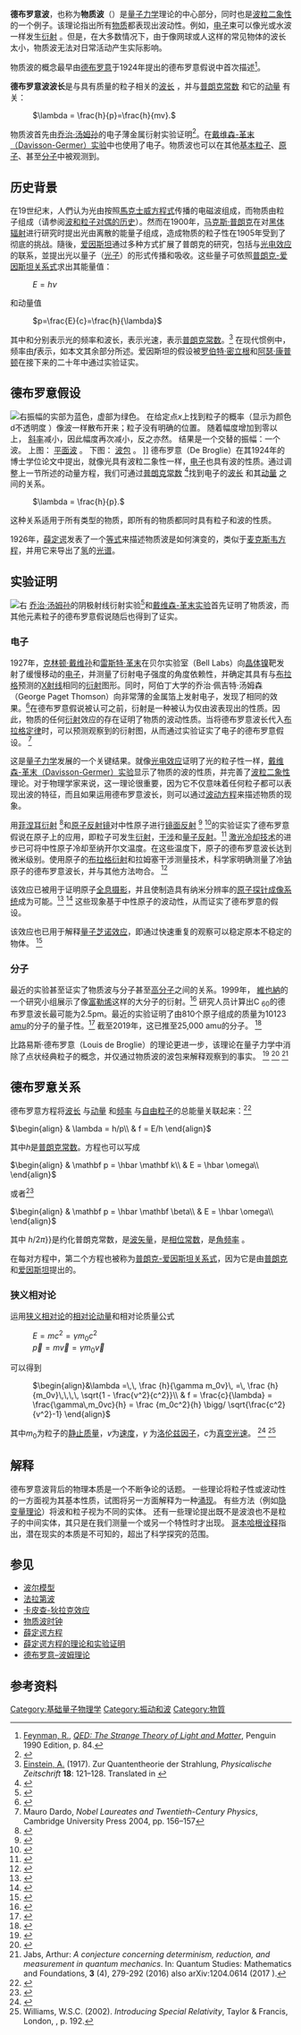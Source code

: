 '''德布罗意波'''，也称为'''物质波'''（{{lang-en|Matter waves}}）是[[量子力学|量子力学]]理论的中心部分，同时也是[[波粒二象性|波粒二象性]]的一个例子。该理论指出所有[[物质|物质]]都表现出波动性。例如，[[电子|电子]]束可以像光或水波一样发生[[衍射|衍射]] 。但是，在大多数情况下，由于像网球或人这样的常见物体的波长太小，物质波无法对日常活动产生实际影响。 

物质波的概念最早由[[路易·德布罗意|德布罗意]]于1924年提出的德布罗意假说中首次描述<ref>[[Richard_Feynman|Feynman, R.]], ''[[QED:_The_Strange_Theory_of_Light_and_Matter|QED: The Strange Theory of Light and Matter]]'', Penguin 1990 Edition, p. 84.</ref>。

'''德布罗意波波长'''是与具有质量的粒子相关的[[波长|波长]] {{Math|''λ''}} ，并与[[普朗克常数|普朗克常数]] {{Math|''h''}}和它的[[动量|动量]] {{Math|''p''}}有关： 

: <math> \lambda = \frac{h}{p}=\frac{h}{mv}.</math>

物质波首先由[[乔治·汤姆孙|乔治·汤姆孙]]的电子薄金属衍射实验证明<ref name="GPTdiff">{{Cite journal|title=Diffraction of Cathode Rays by a Thin Film|last=Thomson, G. P.|journal=Nature|issue=3007|doi=10.1038/119890a0|year=1927|volume=119|pages=890|bibcode=1927Natur.119Q.890T}}</ref>。在[[戴維森－革末實驗|戴维森-革末（Davisson-Germer）实验]]中也使用了电子。物质波也可以在其他[[基本粒子|基本粒子]]、[[原子|原子]]、甚至[[分子|分子]]中被观测到。

== 历史背景 ==
在19世纪末，人們认为光由按照[[馬克士威方程組|馬克士威方程式]]传播的电磁波组成，而物质由粒子组成（请参阅[[波粒二象性|波和粒子对偶的历史]]）。然而在1900年，[[马克斯·普朗克|马克斯·普朗克]]在对[[黑体辐射|黑体辐射]]进行研究时提出光由离散的能量子组成，造成物质的粒子性在1905年受到了彻底的挑战。隨後，[[阿尔伯特·爱因斯坦|爱因斯坦]]通过多种方式扩展了普朗克的研究，包括与[[光电效应|光电效应]]的联系，並提出光以量子（[[光子|光子]]）的形式传播和吸收。这些量子可依照[[普朗克-愛因斯坦關係式|普朗克-爱因斯坦关系式]]求出其能量值：

: <math>E=h\nu</math>

和动量值

: <math>p=\frac{E}{c}=\frac{h}{\lambda}</math>

其中{{Math|''ν''}}和{{Math|''λ''}}分别表示光的频率和波长，{{Math|''c''}}表示光速，{{Math|''h''}}表示[[普朗克常数|普朗克常数]]。<ref>[[阿尔伯特·爱因斯坦|Einstein, A.]] (1917). Zur Quantentheorie der Strahlung, ''Physicalische Zeitschrift'' '''18''': 121–128. Translated in {{Cite book|last=ter Haar|first=D.|authorlink=Dirk ter Haar|date=1967|pages=[https://archive.org/details/oldquantumtheory00haar/page/167 167–183]|title=The Old Quantum Theory|url=https://archive.org/details/oldquantumtheory00haar|publisher=[[Pergamon_Press|Pergamon Press]]|lccn=66029628|ref=harv}}</ref> 在现代惯例中，频率由''f''表示，如本文其余部分所述。爱因斯坦的假设被[[罗伯特·密立根|罗伯特·密立根]]和[[阿瑟·康普顿|阿瑟·康普顿]]在接下来的二十年中通过实验证实。

== 德布罗意假设 ==
[[File:Propagation_of_a_de_broglie_wave.svg|右]]振幅的实部为蓝色，虚部为绿色。 在给定点''x''上找到粒子的概率（显示为颜色d不透明度 ）像波一样散布开来；粒子没有明确的位置。 随着幅度增加到零以上， [[斜率|斜率]]减小，因此幅度再次减小，反之亦然。 结果是一个交替的振幅：一个波。 上图： [[平面波|平面波]] 。 下图： [[波包|波包]] 。 ]]
德布罗意（De Broglie）在其1924年的博士学位论文中提出，就像光具有波粒二象性一样，[[电子|电子]]也具有波的性质。通过调整上一节所述的动量方程，我们可通过[[普朗克常数|普朗克常数]] {{Math|''h''}} <ref>{{Cite book|title=Introducing Quantum Theory|url=https://archive.org/details/introducingquant0000mcev|last=McEvoy, J. P.|last2=Zarate, Oscar|publisher=Totem Books|year=2004|isbn=978-1-84046-577-8|pages=[https://archive.org/details/introducingquant0000mcev/page/110 110]–114}}</ref>找到电子的[[波长|波长]] {{Math|''λ''}}和其[[动量|动量]] {{Math|''p''}}之间的关系。 

: <math> \lambda = \frac{h}{p}.</math>

这种关系适用于所有类型的物质，即所有的物质都同时具有粒子和波的性质。

{{Quote|text=当我在1923-1924年构思波动力学的第一个基本概念时，我的目标是形成一个像1905年爱因斯坦提出的光量子理论一样但包含所有粒子的波粒二象性理论。|author=德布罗意<ref>{{cite journal |first=Louis |last=de Broglie |title=The reinterpretation of wave mechanics |url=https://archive.org/details/sim_foundations-of-physics_1970-1971_1_1/page/5 |journal=Foundations of Physics |volume=1 |pages=5–15 |number=1 |year=1970|doi=10.1007/BF00708650 |bibcode=1970FoPh....1....5D }}</ref>|title=|source=}}

1926年，[[埃尔温·薛定谔|薛定谔]]发表了一个[[薛定谔方程|等式]]来描述物质波是如何演变的，类似于[[馬克士威方程組|麦克斯韦方程]]，并用它来导出了[[氢|氢]]的[[光谱|光谱]]。 

== 实验证明 ==
[[File:Wave-particle_duality.gif|右]]
[[乔治·汤姆孙|乔治·汤姆孙]]的阴极射线衍射实验<ref name="GPTdiff">{{Cite journal|title=Diffraction of Cathode Rays by a Thin Film|last=Thomson, G. P.|journal=Nature|issue=3007|doi=10.1038/119890a0|year=1927|volume=119|pages=890|bibcode=1927Natur.119Q.890T}}</ref>和[[戴維森－革末實驗|戴维森-革末实验]]首先证明了物质波，而其他元素粒子的德布罗意假说随后也得到了证实。{{fact|此外，在中性原子甚至分子中也观察到了物质波。}}

=== 电子 ===
1927年，[[克林顿·戴维孙|克林顿·戴维孙]]和[[雷斯特·革末|雷斯特·革末]]在贝尔实验室（Bell Labs）向[[晶体|晶体]][[镍|镍]]靶发射了缓慢移动的[[电子|电子]]，并测量了衍射电子强度的角度依赖性，并确定其具有与[[威廉·劳伦斯·布拉格|布拉格]]预测的[[X射线|X射线]]相同的[[衍射|衍射]]图形。同时，阿伯丁大学的乔治·佩吉特·汤姆森（George Paget Thomson）向非常薄的金属箔上发射电子，发现了相同的效果。<ref name="GPTdiff">{{Cite journal|title=Diffraction of Cathode Rays by a Thin Film|last=Thomson, G. P.|journal=Nature|issue=3007|doi=10.1038/119890a0|year=1927|volume=119|pages=890|bibcode=1927Natur.119Q.890T}}</ref>在德布罗意假说被认可之前，衍射是一种被认为仅由波表现出的性质。因此，物质的任何[[衍射|衍射]]效应的存在证明了物质的波动性质。当将德布罗意波长代入[[布拉格定律|布拉格定律]]时，可以预测观察到的衍射图，从而通过实验证实了电子的德布罗意假设。 <ref>Mauro Dardo, ''Nobel Laureates and Twentieth-Century Physics'', Cambridge University Press 2004, pp. 156–157</ref> 

这是[[量子力学|量子力学]]发展的一个关键结果。就像[[光电效应|光电效应]]证明了光的粒子性一样，[[戴維森－革末實驗|戴维森-革末（Davisson-Germer）实验]]显示了物质的波的性质，并完善了[[波粒二象性|波粒二象性]]理论。对于物理学家来说，这一理论很重要，因为它不仅意味着任何粒子都可以表现出波的特征，而且如果运用德布罗意波长，则可以通过[[波动方程|波动方程]]来描述物质的现象。 

用[[菲涅耳衍射|菲涅耳衍射]] <ref name="doak">
{{Cite journal|title=Towards Realization of an Atomic de Broglie Microscope: Helium Atom Focusing Using Fresnel Zone Plates|last=R.B.Doak|last2=R.E.Grisenti|date=1999|journal=[[Physical_Review_Letters|Physical Review Letters]]|issue=21|doi=10.1103/PhysRevLett.83.4229|volume=83|pages=4229–4232|bibcode=1999PhRvL..83.4229D|last3=S.Rehbein|last4=G.Schmahl|last5=J.P.Toennies|last6=Ch. Wöll}}</ref>和[[原子反射鏡|原子反射镜]]对中性原子进行[[鏡面反射|镜面反射]] <ref name="sh">{{Cite journal|title=Specular Reflection of Very Slow Metastable Neon Atoms from a Solid Surface|url=https://semanticscholar.org/paper/498ecb4198b9702a34b92631e1754b1521564263|last=F. Shimizu|date=2000|journal=[[Physical_Review_Letters|Physical Review Letters]]|issue=6|doi=10.1103/PhysRevLett.86.987|volume=86|pages=987–990|bibcode=2001PhRvL..86..987S|pmid=11177991|access-date=2020-07-15|archive-date=2021-03-06|archive-url=https://web.archive.org/web/20210306213514/https://www.semanticscholar.org/paper/Specular-reflection-of-very-slow-metastable-neon-a-Shimizu/498ecb4198b9702a34b92631e1754b1521564263|dead-url=no}}</ref> <ref name="zeno">
{{Cite journal|title=Reflection of Waves from a Ridged Surface and the Zeno Effect|last=D. Kouznetsov|last2=H. Oberst|date=2005|journal=[[Optical_Review|Optical Review]]|issue=5|doi=10.1007/s10043-005-0363-9|volume=12|pages=1605–1623|bibcode=2005OptRv..12..363K}}</ref>的实验证实了德布罗意假说在原子上的应用，即粒子可发生[[衍射|衍射]]，[[干涉_(物理学)|干涉]]和[[量子反射|量子反射]]。<ref name="Fri">
{{Cite journal|title=quantum reflection by Casimir–van der Waals potential tails|last=H.Friedrich|last2=G.Jacoby|date=2002|journal=[[Physical_Review_A|Physical Review A]]|issue=3|doi=10.1103/PhysRevA.65.032902|volume=65|pages=032902|bibcode=2002PhRvA..65c2902F|last3=C.G.Meister}}</ref> [[雷射冷卻|激光冷却技术]]的进步已可将中性原子冷却至纳开尔文温度。在这些温度下，原子的德布罗意波长达到微米级别。使用原子的[[布拉格定律|布拉格衍射]]和拉姆塞干涉测量技术，科学家明确测量了冷[[钠|钠]]原子的德布罗意波长，并与其他方法吻合。 <ref name="Cla">
{{Cite journal|title=Observation of a 2D Bose Gas: From thermal to quasi-condensate to superfluid|last=Pierre Cladé|last2=Changhyun Ryu|date=2008|journal=Physical Review Letters|issue=17|doi=10.1103/PhysRevLett.102.170401|volume=102|pages=170401|arxiv=0805.3519|bibcode=2009PhRvL.102q0401C|pmid=19518764|last3=Anand Ramanathan|last4=Kristian Helmerson|last5=William D. Phillips}}</ref> 

该效应已被用于证明原子[[全息摄影|全息摄影]]，并且使制造具有纳米分辨率的[[原子德布羅意顯微鏡|原子探针成像系统]]成为可能。<ref name="holo">{{Cite journal|title=Reflection-Type Hologram for Atoms|last=Shimizu|last2=J.Fujita|date=2002|journal=[[Physical_Review_Letters|Physical Review Letters]]|issue=12|doi=10.1103/PhysRevLett.88.123201|volume=88|pages=123201|bibcode=2002PhRvL..88l3201S|pmid=11909457}}</ref> <ref name="nanoscope">{{Cite journal|title=Ridged atomic mirrors and atomic nanoscope|last=D. Kouznetsov|last2=H. Oberst|date=2006|journal=[[Journal_of_Physics_B|Journal of Physics B]]|issue=7|doi=10.1088/0953-4075/39/7/005|volume=39|pages=1605–1623|bibcode=10.1.1.172.7872|last3=K. Shimizu|last4=A. Neumann|last5=Y. Kuznetsova|last6=J.-F. Bisson|last7=K. Ueda|last8=S. R. J. Brueck}}</ref> 这些现象基于中性原子的波动性，从而证实了德布罗意的假设。 

该效应也已用于解释[[量子芝诺效应|量子芝诺效应]]，即通过快速重复的观察可以稳定原本不稳定的物体。 <ref name="zeno">
{{Cite journal|title=Reflection of Waves from a Ridged Surface and the Zeno Effect|last=D. Kouznetsov|last2=H. Oberst|date=2005|journal=[[Optical_Review|Optical Review]]|issue=5|doi=10.1007/s10043-005-0363-9|volume=12|pages=1605–1623|bibcode=2005OptRv..12..363K}}</ref> 

=== 分子 ===
最近的实验甚至证实了物质波与分子甚至[[高分子|高分子]]之间的关系。1999年， [[維也納|維也納]]的一个研究小组展示了像[[富勒烯|富勒烯]]这样的大分子的衍射。<ref name="Arndt 680–682">{{Cite journal|title=Wave-particle duality of C60|last=Arndt|first=M.|last2=O. Nairz|date=14 October 1999|journal=Nature|issue=6754|doi=10.1038/44348|volume=401|pages=680–682|bibcode=1999Natur.401..680A|pmid=18494170|last3=J. Voss-Andreae|authorlink3=Julian Voss-Andreae|last4=C. Keller|last5=G. van der Zouw|last6=A. Zeilinger|first6=Anton Zeilinger}}</ref> 研究人员计算出C <sub>60</sub>的德布罗意波长最可能为2.5pm。最近的实验证明了由810个原子组成的质量为10123 [[原子质量单位|amu]]的分子的量子性。<ref>{{Cite journal|title=Matter–wave interference of particles selected from a molecular library with masses exceeding 10 000 amu|last=Eibenberger|first=Sandra|last2=Gerlich|first2=Stefan|date=14 August 2013|journal=Physical Chemistry Chemical Physics|issue=35|doi=10.1039/c3cp51500a|volume=15|pages=14696–700|language=en|arxiv=1310.8343|bibcode=2013PCCP...1514696E|issn=1463-9084|pmid=23900710|last3=Arndt|first3=Markus|last4=Mayor|first4=Marcel|last5=Tüxen|first5=Jens}}</ref> 截至2019年，这已推至25,000 amu的分子。 <ref>{{Cite web|title=2000 atoms in two places at once: A new record in quantum superposition|url=https://phys.org/news/2019-09-atoms-quantum-superposition.html|accessdate=2019-09-25|work=phys.org|language=en-us|archive-date=2020-12-12|archive-url=https://web.archive.org/web/20201212023111/https://phys.org/news/2019-09-atoms-quantum-superposition.html|dead-url=no}}</ref> 

比路易斯·德布罗意（Louis de Broglie）的理论更进一步，该理论在量子力学中消除了点状经典粒子的概念，并仅通过物质波的波包来解释观察到的事实。  <ref>{{Cite journal|title=De broglie wave and its dual wave|last=Horodecki|first=R.|journal=Phys. Lett. A|issue=3|doi=10.1016/0375-9601(81)90571-5|year=1981|volume=87|pages=95–97|bibcode=1981PhLA...87...95H}}</ref> <ref>{{Cite journal|title=Superluminal singular dual wave|last=Horodecki|first=R.|journal=Lettere al Nuovo Cimento|issue=15|doi=10.1007/BF02817964|year=1983|volume=38|pages=509–511}}</ref> <ref>Jabs, Arthur: ''A conjecture concerning determinism, reduction, and measurement in quantum mechanics''. In: Quantum Studies: Mathematics and Foundations, '''3''' (4), 279-292 (2016) also arXiv:1204.0614 (2017 
).</ref> 

== 德布罗意关系 ==
德布罗意方程将[[波长|波长]] {{Math|''λ''}}与[[动量|动量]] {{Math|''p''}} 和[[頻率|频率]] {{Math|''f''}}与[[自由粒子|自由粒子]]的总能量{{Math|''E''}}关联起来：<ref name="Resnick 1985">{{Cite book|title=Quantum Physics of Atoms, Molecules, Solids, Nuclei and Particles|edition=2nd|first=R.|last=Resnick|first2=R.|last2=Eisberg|publisher=John Wiley & Sons|date=1985|location=New York|isbn=978-0-471-87373-0|url=https://archive.org/details/quantumphysicsof00eisb}}</ref> 

<math>\begin{align}
& \lambda = h/p\\
& f = E/h
\end{align}</math>

其中''h''是[[普朗克常数|普朗克常数]]。方程也可以写成 

<math>\begin{align}
& \mathbf p = \hbar \mathbf k\\
& E = \hbar \omega\\
\end{align}</math>

或者<ref>{{Cite journal|title=Generalized momentum equation of quantum mechanics|last=Z.Y.Wang|date=2016|journal=[[Optical_and_Quantum_Electronics|Optical and Quantum Electronics]]|issue=2|doi=10.1007/s11082-015-0261-8|volume=48}}</ref> 

<math>\begin{align}
& \mathbf p = \hbar \mathbf \beta\\
& E = \hbar \omega\\
\end{align}</math>

其中{{Math|''ħ'' {{=}} ''h''/2''π''}}是约化普朗克常数，{{Math|'''k'''}}是[[波矢|波矢量]]，{{Math|''β''}}是[[傳播常數|相位常数]]，{{Math|''ω''}}是[[角频率|角频率]] 。 

在每对方程中，第二个方程也被称为[[普朗克-愛因斯坦關係式|普朗克-爱因斯坦关系式]]，因为它是由[[马克斯·普朗克|普朗克]]和[[阿尔伯特·爱因斯坦|爱因斯坦]]提出的。 

=== 狭义相对论 ===
运用[[狭义相对论|狭义相对论]]的[[动量|相对论动量]]和相对论质量公式 

: <math>E = m c^2 = \gamma m_0 c^2</math>
: <math>\vec{p} = m\vec{v} = \gamma m_0 \vec{v} </math>

可以得到 

: <math>\begin{align}&\lambda =\,\, \frac {h}{\gamma m_0v}\, =\, \frac {h}{m_0v}\,\,\,\, \sqrt{1 - \frac{v^2}{c^2}}\\
& f = \frac{c}{\lambda} = \frac{\gamma\,m_0vc}{h} = \frac {m_0c^2}{h} \bigg/ \sqrt{\frac{c^2}{v^2}-1}
\end{align}</math>

其中<math>m_0</math>为粒子的[[不变质量|静止质量]]，<math>v</math>为[[速度|速度]]，<math>\gamma</math> 为[[勞侖茲因子|洛伦兹因子]]，<math>c</math>为[[真空光速|真空光速]]。 <ref>{{Cite book|title=Stationary states|first=Alan|last=Holden|publisher=Oxford University Press|date=1971|location=New York|isbn=978-0-19-501497-6}}</ref> <ref>Williams, W.S.C. (2002). ''Introducing Special Relativity'', Taylor & Francis, London, {{ISBN|0-415-27761-2}}, p. 192.</ref>    

: 

==  解释 ==
德布罗意波背后的物理本质是一个不断争论的话题。 一些理论将粒子性或波动性的一方面视为其基本性质，试图将另一方面解释为一种[[涌现|涌现]]。 有些方法（例如[[隐变量理论|隐变量理论]]）将波和粒子视为不同的实体。 还有一些理论提出既不是波浪也不是粒子的中间实体，其只是在我们测量一个或另一个特性时才出现。 [[哥本哈根詮釋|哥本哈根诠释]]指出，潜在现实的本质是不可知的，超出了科学探究的范围。

==参见==
* [[玻尔模型|波尔模型]] 
* [[法拉第波|法拉第波]] 
* [[卡皮查-狄拉克效应|卡皮查-狄拉克效应]] 
* [[物质波时钟|物质波时钟]] 
* [[薛定谔方程|薛定谔方程]] 
* [[Schrödinger方程的理论和实验证明|薛定谔方程的理论和实验证明]] 
* [[德布罗意-玻姆理论|德布罗意–波姆理论]] 
==参考资料==
{{Reflist|25em}}

[[Category:基础量子物理学|Category:基础量子物理学]]
[[Category:振动和波|Category:振动和波]]
[[Category:物質|Category:物質]]